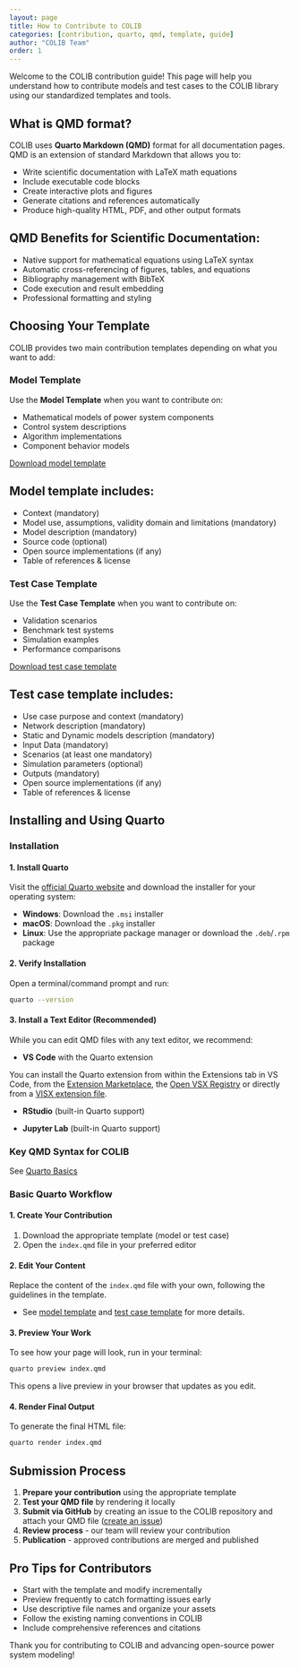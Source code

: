 ```yaml
---
layout: page 
title: How to Contribute to COLIB
categories: [contribution, quarto, qmd, template, guide]
author: "COLIB Team"
order: 1
---
```


Welcome to the COLIB contribution guide! This page will help you understand how to contribute models and test cases to the COLIB library using our standardized templates and tools.

## What is QMD format?

COLIB uses **Quarto Markdown (QMD)** format for all documentation pages. QMD is an extension of standard Markdown that allows you to:

- Write scientific documentation with LaTeX math equations
- Include executable code blocks
- Create interactive plots and figures
- Generate citations and references automatically
- Produce high-quality HTML, PDF, and other output formats

:::{.callout-note}
## QMD Benefits for Scientific Documentation:

- Native support for mathematical equations using LaTeX syntax
- Automatic cross-referencing of figures, tables, and equations
- Bibliography management with BibTeX
- Code execution and result embedding
- Professional formatting and styling
:::

## Choosing Your Template

COLIB provides two main contribution templates depending on what you want to add:

### Model Template
Use the **Model Template** when you want to contribute on:

- Mathematical models of power system components
- Control system descriptions
- Algorithm implementations
- Component behavior models

<a href="../download/modelTemplate.zip" download="modelTemplate.zip" class="btn-main">
  <i class="fas fa-download"></i> Download model template
</a>

:::{.callout-note}
## Model template includes:

- Context (mandatory)
- Model use, assumptions, validity domain and limitations (mandatory)
- Model description (mandatory)
- Source code (optional)
- Open source implementations (if any)
- Table of references & license
:::

### Test Case Template
Use the **Test Case Template** when you want to contribute on:

- Validation scenarios
- Benchmark test systems
- Simulation examples
- Performance comparisons

<a href="../download/testCaseTemplate.zip" download="testCaseTemplate.zip" class="btn-main">
  <i class="fas fa-download"></i> Download test case template
</a>

:::{.callout-note}
## Test case template includes:

- Use case purpose​ and context (mandatory)
- Network ​description (mandatory)
- Static and Dynamic models​ description (mandatory)
- Input Data (mandatory)
- Scenarios (at least one mandatory)
- Simulation parameters (optional)
- Outputs (mandatory)
- Open source implementations (if any)
- Table of references & license
:::

## Installing and Using Quarto

### Installation

#### 1. Install Quarto
Visit the [official Quarto website](https://quarto.org/docs/get-started/) and download the installer for your operating system:

- **Windows**: Download the `.msi` installer
- **macOS**: Download the `.pkg` installer  
- **Linux**: Use the appropriate package manager or download the `.deb`/`.rpm` package

#### 2. Verify Installation
Open a terminal/command prompt and run:
```bash
quarto --version
```

#### 3. Install a Text Editor (Recommended)
While you can edit QMD files with any text editor, we recommend:

- **VS Code** with the Quarto extension

:::{.callout-note}
You can install the Quarto extension from within the Extensions tab in VS Code, from the [Extension Marketplace](https://marketplace.visualstudio.com/items?itemName=quarto.quarto), the [Open VSX Registry](https://open-vsx.org/extension/quarto/quarto) or directly from a [VISX extension file](https://github.com/quarto-dev/quarto-vscode#visx-install).
:::

- **RStudio** (built-in Quarto support)

- **Jupyter Lab** (built-in Quarto support)

### Key QMD Syntax for COLIB
See [Quarto Basics](../quartoBasics/index.qmd)

### Basic Quarto Workflow

#### 1. Create Your Contribution
1. Download the appropriate template (model or test case)
2. Open the `index.qmd` file in your preferred editor

#### 2. Edit Your Content
Replace the content of the `index.qmd` file with your own, following the guidelines in the template.

:::{.callout-tip}
- See [model template](../modelTemplate/index.qmd) and [test case template](../testSystemTemplate/index.qmd) for more details.
:::

#### 3. Preview Your Work
To see how your page will look, run in your terminal:
```bash
quarto preview index.qmd
```
This opens a live preview in your browser that updates as you edit.

#### 4. Render Final Output
To generate the final HTML file:
```bash
quarto render index.qmd
```

## Submission Process

1. **Prepare your contribution** using the appropriate template
2. **Test your QMD file** by rendering it locally
3. **Submit via GitHub** by creating an issue to the COLIB repository and attach your QMD file ([create an issue](https://github.com/CRESYM/Colib_Quarto.github.io/issues/new?assignees=GJCRESYM%2C+matoubongrain&labels=enhancement%2Cbug%2Cevaluate+component&projects=Colib0&template=Evaluate.yml&title=%5BName%2FID+of+the+model%2F+test+case+to+be+evaluated%5D%3A+))
4. **Review process** - our team will review your contribution
5. **Publication** - approved contributions are merged and published

:::{.callout-tip}
## Pro Tips for Contributors

- Start with the template and modify incrementally
- Preview frequently to catch formatting issues early
- Use descriptive file names and organize your assets
- Follow the existing naming conventions in COLIB
- Include comprehensive references and citations
:::

Thank you for contributing to COLIB and advancing open-source power system modeling!
